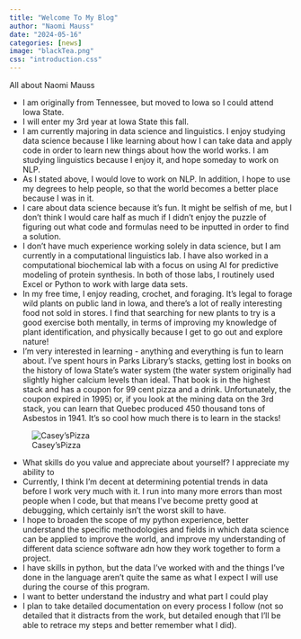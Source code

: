 ```yaml
---
title: "Welcome To My Blog"
author: "Naomi Mauss"
date: "2024-05-16"
categories: [news]
image: "blackTea.png"
css: "introduction.css"
---
```

All about Naomi Mauss

-   I am originally from Tennessee, but moved to Iowa so I could attend Iowa State.
-   I will enter my 3rd year at Iowa State this fall.
-   I am currently majoring in data science and linguistics. I enjoy studying data science because I like learning about how I can take data and apply code in order to learn new things about how the world works. I am studying linguistics because I enjoy it, and hope someday to work on NLP.
-   As I stated above, I would love to work on NLP. In addition, I hope to use my degrees to help people, so that the world becomes a better place because I was in it.
-   I care about data science because it's fun. It might be selfish of me, but I don't think I would care half as much if I didn't enjoy the puzzle of figuring out what code and formulas need to be inputted in order to find a solution.
-   I don't have much experience working solely in data science, but I am currently in a computational linguistics lab. I have also worked in a computational biochemical lab with a focus on using AI for predictive modeling of protein synthesis. In both of those labs, I routinely used Excel or Python to work with large data sets.
-   In my free time, I enjoy reading, crochet, and foraging. It's legal to forage wild plants on public land in Iowa, and there's a lot of really interesting food not sold in stores. I find that searching for new plants to try is a good exercise both mentally, in terms of improving my knowledge of plant identification, and physically because I get to go out and explore nature!
-   I'm very interested in learning - anything and everything is fun to learn about. I've spent hours in Parks Library's stacks, getting lost in books on the history of Iowa State's water system (the water system originally had slightly higher calcium levels than ideal. That book is in the highest stack and has a coupon for 99 cent pizza and a drink. Unfortunately, the coupon expired in 1995) or, if you look at the mining data on the 3rd stack, you can learn that Quebec produced 450 thousand tons of Asbestos in 1941. It's so cool how much there is to learn in the stacks!

![Casey'sPizza](Casey'sPizza.png)



-   What skills do you value and appreciate about yourself?
I appreciate my ability to
-   Currently, I think I'm decent at determining potential trends in data before I work very much with it. I run into many more errors than most people when I code, but that means I've become pretty good at debugging, which certainly isn't the worst skill to have.
-   I hope to broaden the scope of my python experience, better understand the specific methodologies and fields in which data science can be applied to improve the world, and improve my understanding of different data science software adn how they work together to form a project.
-   I have skills in python, but the data I've worked with and the things I've done in the language aren't quite the same as what I expect I will use during the course of this program.
-   I want to better understand the industry and what part I could play
-   I plan to take detailed documentation on every process I follow (not so detailed that it distracts from the work, but detailed enough that I'll be able to retrace my steps and better remember what I did).